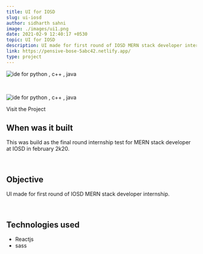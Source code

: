 ```yaml
---
title: UI for IOSD
slug: ui-iosd
author: sidharth sahni
image: ./images/ui1.png
date: 2021-02-9 12:40:17 +0530
topic: UI for IOSD
description: UI made for first round of IOSD MERN stack developer internship
link: https://pensive-bose-5abc42.netlify.app/
type: project
---
```



![ide for python , c++ , java](./images/ui1.png)

<br/>

![ide for python , c++ , java](./images/ui2.png)

<div class="Mdxcontainer">

<Styleda href="https://pensive-bose-5abc42.netlify.app/">Visit the Project</Styleda>

## When was it built

This was build as the final round internship test for MERN stack developer at IOSD in february 2k20.

<br />

## Objective

UI made for first round of IOSD MERN stack developer internship.

<br />

## Technologies used

- Reactjs
- sass

</div>